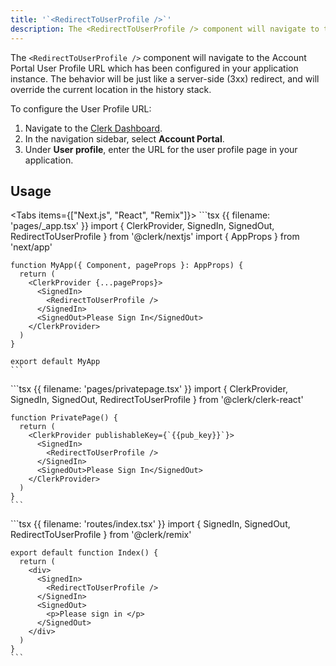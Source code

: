 ```yaml
---
title: '`<RedirectToUserProfile />`'
description: The <RedirectToUserProfile /> component will navigate to the user profile URL which has been configured in your application instance. The behavior will be just like a server-side (3xx) redirect, and will override the current location in the history stack.
---
```


The `<RedirectToUserProfile />` component will navigate to the Account Portal User Profile URL which has been configured in your application instance. The behavior will be just like a server-side (3xx) redirect, and will override the current location in the history stack.

To configure the User Profile URL:

1. Navigate to the [Clerk Dashboard](https://dashboard.clerk.com/last-active?path=account-portal).
1. In the navigation sidebar, select **Account Portal**.
1. Under **User profile**, enter the URL for the user profile page in your application.

## Usage

<Tabs items={["Next.js", "React", "Remix"]}>
  <Tab>
    ```tsx {{ filename: 'pages/_app.tsx' }}
    import { ClerkProvider, SignedIn, SignedOut, RedirectToUserProfile } from '@clerk/nextjs'
    import { AppProps } from 'next/app'

    function MyApp({ Component, pageProps }: AppProps) {
      return (
        <ClerkProvider {...pageProps}>
          <SignedIn>
            <RedirectToUserProfile />
          </SignedIn>
          <SignedOut>Please Sign In</SignedOut>
        </ClerkProvider>
      )
    }

    export default MyApp
    ```
  </Tab>

  <Tab>
    ```tsx {{ filename: 'pages/privatepage.tsx' }}
    import { ClerkProvider, SignedIn, SignedOut, RedirectToUserProfile } from '@clerk/clerk-react'

    function PrivatePage() {
      return (
        <ClerkProvider publishableKey={`{{pub_key}}`}>
          <SignedIn>
            <RedirectToUserProfile />
          </SignedIn>
          <SignedOut>Please Sign In</SignedOut>
        </ClerkProvider>
      )
    }
    ```
  </Tab>

  <Tab>
    ```tsx {{ filename: 'routes/index.tsx' }}
    import { SignedIn, SignedOut, RedirectToUserProfile } from '@clerk/remix'

    export default function Index() {
      return (
        <div>
          <SignedIn>
            <RedirectToUserProfile />
          </SignedIn>
          <SignedOut>
            <p>Please sign in </p>
          </SignedOut>
        </div>
      )
    }
    ```
  </Tab>
</Tabs>
